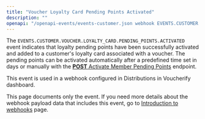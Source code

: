 ```yaml
---
title: "Voucher Loyalty Card Pending Points Activated"
description: ""
openapi: "/openapi-events/events-customer.json webhook EVENTS.CUSTOMER.VOUCHER.LOYALTY_CARD.PENDING_POINTS.ACTIVATED"
---
```


The `EVENTS.CUSTOMER.VOUCHER.LOYALTY_CARD.PENDING_POINTS.ACTIVATED` event indicates that loyalty pending points have been successfully activated and added to a customer's loyalty card associated with a voucher. The pending points can be activated automatically after a predefined time set in days or manually with the [**POST** Activate Member Pending Points](api-reference/loyalties/activate-member-pending-points) endpoint.

This event is used in a webhook configured in Distributions in Voucherify dashboard.

<Note>This page documents only the event. If you need more details about the webhook payload data that includes this event, go to [Introduction to webhooks](/api-reference/introduction-to-webhooks "Introduction to webhooks v2024-01-01") page.</Note>